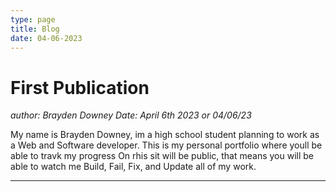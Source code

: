 ```yaml
---
type: page
title: Blog
date: 04-06-2023
---
```


# First Publication

*author: Brayden Downey*
*Date: April 6th 2023 or 04/06/23*

My name is Brayden Downey, im a 
high school student planning to work as a 
Web and Software developer. This is my personal
portfolio where youll be able to travk my progress
On rhis sit will be public, that means you
will be able to watch me Build, Fail, Fix, and Update all of my work.

---
